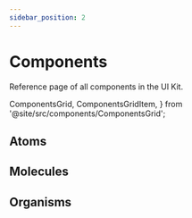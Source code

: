 ```yaml
---
sidebar_position: 2
---
```


# Components

Reference page of all components in the UI Kit.

  ComponentsGrid,
  ComponentsGridItem,
} from '@site/src/components/ComponentsGrid';

## Atoms
<ComponentsGrid>
  <ComponentsGridItem title="Button" img='/assets/ui-kit/atoms/button.svg' href="../Customization/atoms/dyte-button"></ComponentsGridItem>
  <ComponentsGridItem title="Toggle Button" img='/assets/ui-kit/atoms/toggle-button.svg' href="../Customization/atoms/toggle-buttons"></ComponentsGridItem>
  <ComponentsGridItem title="Text Field"  img='/assets/ui-kit/atoms/text-field.svg' href="../Customization/atoms/dyte-text-field"></ComponentsGridItem>
  <ComponentsGridItem title="Spinner"  img='/assets/ui-kit/atoms/spinner.svg' href="../Customization/atoms/dyte-spinner"></ComponentsGridItem>
  <ComponentsGridItem title="Audio Visualizer" img='/assets/ui-kit/atoms/audio-visualizer.svg' href="../Customization/atoms/dyte-audio-visualizer"></ComponentsGridItem>
  <ComponentsGridItem title="Tooltip" img='/assets/ui-kit/atoms/tooltip.svg' href="../Customization/atoms/dyte-tooltip"></ComponentsGridItem>
</ComponentsGrid>

## Molecules

<ComponentsGrid>
  <ComponentsGridItem title="Chat Message" img='/assets/ui-kit/molecules/chat-message.svg' href="../Customization/molecules/chat-message"></ComponentsGridItem>
  <ComponentsGridItem title="Clock" img='/assets/ui-kit/molecules/clock.svg' href="../Customization/molecules/dyte-clock"></ComponentsGridItem>
  <ComponentsGridItem title="Name Tag"  img='/assets/ui-kit/molecules/name-tag.svg' href="../Customization/molecules/dyte-name-tag"></ComponentsGridItem>
  <ComponentsGridItem title="Meeting Title"  img='/assets/ui-kit/molecules/meeting-title.svg' href="../Customization/molecules/dyte-meeting-title"></ComponentsGridItem>
  <ComponentsGridItem title="Notification" img='/assets/ui-kit/molecules/notification.svg' href="../Customization/molecules/dyte-notification"></ComponentsGridItem>
  <ComponentsGridItem title="Pagination" img='/assets/ui-kit/molecules/pagination.svg' href="../Customization/molecules/dyte-pagination"></ComponentsGridItem>
  <ComponentsGridItem title="Peer View" img='/assets/ui-kit/molecules/peer-view.svg' href="../Customization/molecules/dyte-peer-view"></ComponentsGridItem>
  <ComponentsGridItem title="Plugin View - Main" img='/assets/ui-kit/molecules/plugin-main.svg' href="../Customization/molecules/dyte-plugin-view"></ComponentsGridItem>
</ComponentsGrid>

## Organisms

<ComponentsGrid>
  <ComponentsGridItem title="Peers Grid" img='/assets/ui-kit/organisms/grid.svg' href="../Customization/organisms/dyte-grid"></ComponentsGridItem>
  <ComponentsGridItem title="Chat" img='/assets/ui-kit/organisms/chat.svg' href="../Customization/organisms/dyte-chat"></ComponentsGridItem>
  <ComponentsGridItem title="Plugins"  img='/assets/ui-kit/organisms/plugins.svg' href="../Customization/organisms/dyte-plugins"></ComponentsGridItem>
  <ComponentsGridItem title="Sidebar"  img='/assets/ui-kit/organisms/sidebar.svg' href="../Customization/organisms/dyte-sidebar"></ComponentsGridItem>
  <ComponentsGridItem title="Settings" img='/assets/ui-kit/organisms/settings.svg' href="../Customization/organisms/dyte-settings"></ComponentsGridItem>
</ComponentsGrid>
